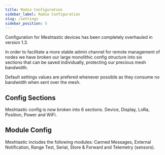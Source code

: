 ```yaml
---
title: Radio Configuration
sidebar_label: Radio Configuration
slug: /settings
sidebar_position: 5
---
```



Configuration for Meshtastic devices has been completely overhauled in version 1.3.  

In order to facilitate a more stable admin channel for remote management of nodes we have broken our large monolithic config structure into six sections that can be saved individually, protecting our precious mesh bandwidth.

Default settings values are prefered whenever possible as they consume no bandwidth when sent over the mesh.

## Config Sections

Meshtastic config is now broken into 6 sections. Device, Display, LoRa, Position, Power and WiFi.

## Module Config

Meshtastic includes the following modules: Canned Messages, External Notification, Range Test, Serial, Store & Forward and Telemetry (sensors).